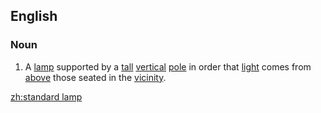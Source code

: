 ==English==

===Noun===
{{en-noun|sg=[[standard]] [[lamp]]}}

# A [[lamp]] supported by a [[tall]] [[vertical]] [[pole]] in order that [[light]] comes from [[above]] those seated in the [[vicinity]].

[[zh:standard lamp]]